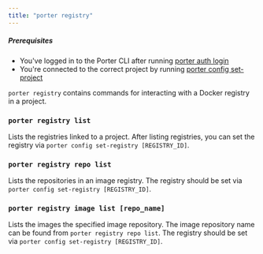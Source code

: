 ```yaml
---
title: "porter registry"
---
```


##### Prerequisites

* You've logged in to the Porter CLI after running [porter auth login](/cli/command-reference/porter-auth)
* You're connected to the correct project by running [porter config set-project](/cli/command-reference/porter-config)

  
`porter registry` contains commands for interacting with a Docker registry in a project.

### `porter registry list`[](#porter-registry-list "Direct link to heading")

Lists the registries linked to a project. After listing registries, you can set the registry via `porter config set-registry [REGISTRY_ID]`.

### `porter registry repo list`[](#porter-registry-repo-list "Direct link to heading")

Lists the repositories in an image registry. The registry should be set via `porter config set-registry [REGISTRY_ID]`.

### `porter registry image list [repo_name]`[](#porter-registry-image-list-repo%5Fname "Direct link to heading")

Lists the images the specified image repository. The image repository name can be found from `porter registry repo list`. The registry should be set via `porter config set-registry [REGISTRY_ID]`.